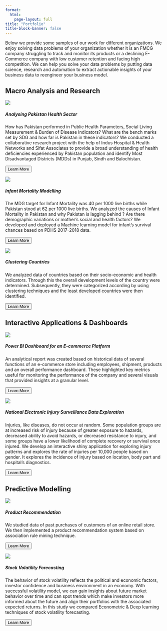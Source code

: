 ```yaml
---
format:
  html:
    page-layout: full
title: "Portfolio"
title-block-banner: false
---
```


<p>Below we provide some samples of our work for different organizations. We enjoy solving data problems of your organization whether it is an FMCG company struggling to track and monitor its products or a declining E-Commerce company with low customer retention and facing high competition. We can help you solve your data problems by putting data science, research and automation to extract actionable insights of your business data to reengineer your business model.</p>

::: portfolioheading
<h2>Macro Analysis and Research</h2>
:::

::: grid

::: {.portfolio .g-col-4}
::: {.card}
<img src="images/portfolio/1.png" class="card-img-top"/>
<div class="card-body">
<h5 class="card-title">Analysing Pakistan Health Sector</h5>
<p class="card-text">How has Pakistan performed in Public Health Parameters, Social Living Measurement & Burden of Disease Indicators? What are the bench marks set by SDG and how far is Pakistan in these indicators? We conducted a collaborative research project with the help of Indus Hospital & Health Networks and Sifat Associates to provide a broad understanding of health deficiencies experienced by Pakistan population and identify Most Disadvantaged Districts (MDDs) in Punjab, Sindh and Balochistan.</p>
</div>
<div class="card-footer">
<a href="portfolio_presentation.qmd#health"> <button class="btn btn-outline-primary btn-sm">Learn More</button></a>
</div>
:::
:::

::: {.portfolio .g-col-4}
::: {.card}
<img src="images/portfolio/5.png" class="card-img-top"/>
<div class="card-body">
<h5 class="card-title">Infant Mortality Modelling</h5>
<p class="card-text">The MDG target for Infant Mortality was 40 per 1000 live births while Pakistan stood at 62 per 1000 live births. We analyzed the causes of Infant Mortality in Pakistan and why Pakistan is lagging behind ? Are there demographic variations or mother's social and health factors? We developed and deployed a Machine learning model for infant's survival chances based on PDHS 2017-2018 data.</p>
</div>
<div class="card-footer">
<a href="portfolio_presentation.qmd#infant"> <button class="btn btn-outline-primary btn-sm">Learn More</button></a>
</div>
:::
:::

::: {.portfolio .g-col-4}
::: {.card}
<img src="images/portfolio/4.png" class="card-img-top"/>
<div class="card-body">
<h5 class="card-title">Clustering Countries</h5>
<p class="card-text">We analyzed data of countries based on their socio-economic and health indicators. Through this the overall development levels of the country were determined. Subsequently, they were categorized according by using clustering techniques and the least developed countries were then identified.</p>
</div>
<div class="card-footer">
<a href="portfolio_presentation.qmd#clustering"> <button class="btn btn-outline-primary btn-sm">Learn More</button></a>
</div>
:::
:::
:::

::: portfolioheading
<h2>Interactive Applications & Dashboards</h2>
:::

::: grid

::: {.portfolio .g-col-4}
::: {.card}
<img src="images/portfolio/2.png" class="card-img-top"/>
<div class="card-body">
<h5 class="card-title">Power BI Dashboard for an E-commerce Platform</h5>
<p class="card-text">An analytical report was created based on historical data of several functions of an e-commerce store including employees, shipment, products and an overall performance dashboard. These highlighted key metrics useful for monitoring the performance of the company and several visuals that provided insights at a granular level.</p>
</div>
<div class="card-footer">
<a href="portfolio_presentation.qmd#dashboard"> <button class="btn btn-outline-primary btn-sm">Learn More</button></a>
</div>
:::
:::

::: {.portfolio .g-col-4}
::: {.card}
<img src="images/portfolio/7.png" class="card-img-top"/>
<div class="card-body">
<h5 class="card-title">National Electronic Injury Surveillance Data Exploration</h5>
<p class="card-text">Injuries, like diseases, do not occur at random. Some population groups are at increased risk of injury because of greater exposure to hazards, decreased ability to avoid hazards, or decreased resistance to injury, and some groups have a lower likelihood of complete recovery or survival once injured. We develop an interactive shiny application for exploring injury patterns and explores the rate of injuries per 10,000 people based on gender. It explores the incidence of injury based on location, body part and hospital's diagnostics.</p>
</div>
<div class="card-footer">
<a href="portfolio_presentation.qmd#neiss"> <button class="btn btn-outline-primary btn-sm">Learn More</button></a>
</div>
:::
:::
:::

::: portfolioheading
<h2>Predictive Modelling</h2>
:::

::: grid

::: {.portfolio .g-col-4}
::: {.card}
<img src="images/portfolio/6.png" class="card-img-top"/>
<div class="card-body">
<h5 class="card-title">Product Recommendation</h5>
<p class="card-text">We studied data of past purchases of customers of an online retail store. We then implemented a product recommendation system based on association rule mining technique.</p> 
</div>
<div class="card-footer">
<a href="portfolio_presentation.qmd#recommendation"> <button class="btn btn-outline-primary btn-sm">Learn More</button></a>
</div>
:::
:::

::: {.portfolio .g-col-4}
:::{.card}
<img src="images/portfolio/3.png" class="card-img-top"/>
<div class="card-body">
<h5 class="card-title">Stock Volatility Forecasting</h5>
<p class="card-text">The behavior of stock volatility reflects the political and economic factors, investor confidence and business environment in an economy. With successful volatility model, we can gain insights about future market behavior over time and can spot trends which make investors more informed about the future and align their portfolios with the associated expected returns. In this study we compared Econometric & Deep learning techniques of stock volatility forecasting.</p>
</div>
<div class="card-footer">
<a href="portfolio_presentation.qmd#stock"> <button class="btn btn-outline-primary btn-sm">Learn More</button></a>
</div>

:::
:::
:::

